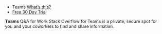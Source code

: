 
* Teams [[javascript:void(0)|What’s this?]]
* [[https://stackoverflow.com/teams|Free 30 Day Trial]]

'''Teams''' Q&A for Work Stack Overflow for Teams is a private, secure spot for you and your coworkers to find and share information.

